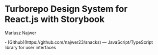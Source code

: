 
<Meta title="Intro" />

# Turborepo Design System for React.js with Storybook
Mariusz Najwer

<div style={{ display: "flex", gap: "20px", alignItems: "center", margin: "20px 0 20px" }}>
    - [Github](https://github.com/najwer23/snacks) — JavaScript/TypeScript library for user interfaces
</div>
